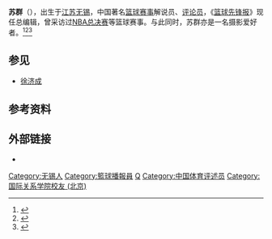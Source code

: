 {{otheruses | other=DOTA职业选手苏群 | GooG.abc }}
'''苏群'''（{{bd|1968年|8月26日||}}），出生于[[江苏|江苏]][[无锡|无锡]]，中国著名[[篮球|篮球]][[赛事|赛事]]解说员、[[评论员|评论员]]，《[[篮球先锋报|篮球先锋报]]》现任总编辑，曾采访过[[NBA总决赛|NBA总决赛]]等篮球赛事。与此同时，苏群亦是一名摄影爱好者。<ref>{{cite web |title=打卡嘉宾：著名篮球评论员苏群 |url=http://moment.rednet.cn/content/2019/06/17/5595543.html |website=红网 |accessdate=2019-06-26 |date=2019-06-17 |archive-date=2019-06-26 |archive-url=https://web.archive.org/web/20190626032136/http://moment.rednet.cn/content/2019/06/17/5595543.html |dead-url=no }}</ref><ref>{{cite news |title=著名篮球评论员苏群游张家界 盛赞百龙天梯：刺激 |url=http://cx.cri.cn/20180930/affff783-181d-f55d-3c50-df5febe2f75b.html |accessdate=2019-06-26 |work=国际在线 |date=2018-09-30 |archive-url=https://web.archive.org/web/20190626032110/http://cx.cri.cn/20180930/affff783-181d-f55d-3c50-df5febe2f75b.html |archive-date=2019-06-26 |dead-url=yes }}</ref><ref>{{cite news |title=专访苏群：第四道“峰味” 道道都是新滋味 |url=http://hn.people.com.cn/n2/2019/0621/c356338-33064693.html |accessdate=2019-06-26 |work=人民网 |date=2019-06-21}}</ref>

==参见==
* [[徐济成|徐济成]]

== 参考资料 ==
{{reflist}}

== 外部链接 ==
*{{Sinaweibo|1156966391}}

{{DEFAULTSORT:Su qun}}
[[Category:无锡人|Category:无锡人]]
[[Category:籃球播報員|Category:籃球播報員]]
[[Category:苏姓|Q]]
[[Category:中国体育评述员|Category:中国体育评述员]]
[[Category:国际关系学院校友_(北京)|Category:国际关系学院校友 (北京)]]
{{中國人物小作品}}